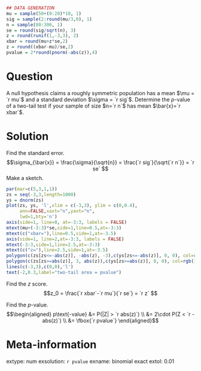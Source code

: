 ```r
## DATA GENERATION
mu = sample(50+(0:20)*10, 1)
sig = sample(2:round(mu/3,0), 1)
n = sample(80:300, 1)
se = round(sig/sqrt(n), 3)
z = round(runif(1,-3,3), 2)
xbar = round(mu+z*se,2)
z = round((xbar-mu)/se,2)
pvalue = 2*round(pnorm(-abs(z)),4)
```

Question
========

A null hypothesis claims a roughly symmetric population has a mean $\mu = `r mu`$ and a standard deviation $\sigma = `r sig`$. Determine the $p$-value of a two-tail test if your sample of size $n=`r n`$ has mean $\bar{x}=`r xbar`$.


Solution
========

Find the standard error.
$$\sigma_{\bar{x}} = \frac{\sigma}{\sqrt{n}} = \frac{`r sig`}{\sqrt{`r n`}} = `r se` $$
Make a sketch.
\
```r
par(mar=c(5,3,1,1))
zs = seq(-3,3,length=1000)
ys = dnorm(zs)
plot(zs, ys, 'l',xlim = c(-3,3), ylim = c(0,0.4),
     ann=FALSE,xaxt="n",yaxt="n",
     lwd=1,bty='n')
axis(side=1, line=0, at=-3:3, labels = FALSE)
mtext(mu+(-3:3)*se,side=1,line=0.5,at=-3:3)
mtext(c("xbar="),line=0.5,side=1,at=-3.5)
axis(side=1, line=2,at=-3:3, labels = FALSE)
mtext(-3:3,side=1,line=2.5,at=-3:3)
mtext(c("z="),line=2.5,side=1,at=-3.5)
polygon(c(zs[zs<=-abs(z)], -abs(z), -3),c(ys[zs<=-abs(z)], 0, 0), col=rgb(1,0,0,0.5))
polygon(c(zs[zs>=abs(z)], 3, abs(z)),c(ys[zs>=abs(z)], 0, 0), col=rgb(1,0,0,0.5))
lines(c(-3,3),c(0,0),'l')
text(-2,0.3,label="two-tail area = pvalue")
```

Find the $z$ score.
$$z_0 = \frac{`r xbar`-`r mu`}{`r se`} = `r z` $$

Find the $p$-value.
$$\begin{aligned}
p\text{-value} &= P(|Z| > `r abs(z)`) \\
               &= 2\cdot P(Z < `r -abs(z)`) \\
               &= \fbox{`r pvalue`}
\end{aligned}$$



Meta-information
============
extype: num
exsolution: `r pvalue`
exname: binomial exact
extol: 0.01
